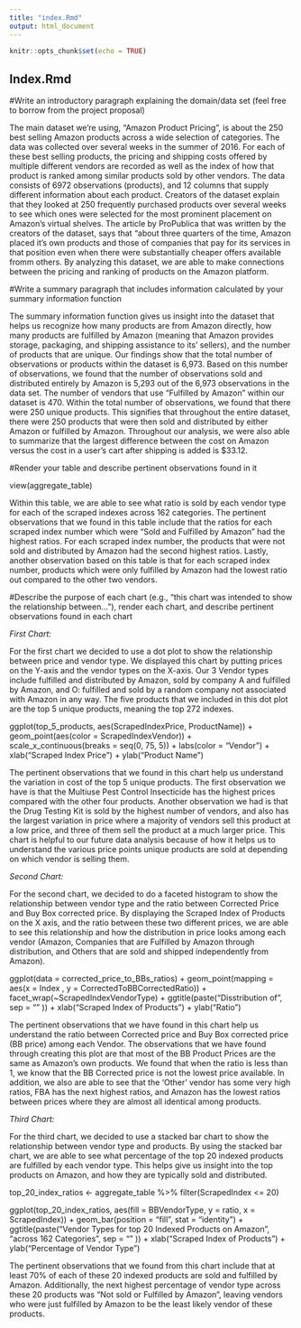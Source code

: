 ```yaml
---
title: "index.Rmd"
output: html_document
---
```


```r
knitr::opts_chunk$set(echo = TRUE)
```

## Index.Rmd

#Write an introductory paragraph explaining the domain/data set (feel free to borrow from the project proposal)

The main dataset we're using, "Amazon Product Pricing", is about the 250 best selling Amazon products across a wide selection of categories. The data was collected over several weeks in the summer of 2016. For each of these best selling products, the pricing and shipping costs offered by multiple different vendors are recorded as well as the index of how that product is ranked among similar products sold by other vendors. The data consists of 6972 observations (products), and 12 columns that supply different information about each product. Creators of the dataset explain that they looked at 250 frequently purchased products over several weeks to see which ones were selected for the most prominent placement on Amazon's virtual shelves. The article by ProPublica that was written by the creators of the dataset, says that "about three quarters of the time, Amazon placed it's own products and those of companies that pay for its services in that position even when there were substantially cheaper offers available fromm others. By analyzing this dataset, we are able to make connections between the pricing and ranking of products on the Amazon platform. 

#Write a summary paragraph that includes information calculated by your summary information function

The summary information function gives us insight into the dataset that helps us recognize how many products are from Amazon directly, how many products are fulfilled by Amazon (meaning that Amazon provides storage, packaging, and shipping assistance to its' sellers), and the number of products that are unique. Our findings show that the total number of observations or products within the dataset is 6,973. Based on this number of observations, we found that the number of observations sold and distributed entirely by Amazon is 5,293 out of the 6,973 observations in the data set. The number of vendors that use "Fulfilled by Amazon" within our dataset is 470. Within the total number of observations, we found that there were 250 unique products. This signifies that throughout the entire dataset, there were 250 products that were then sold and distributed by either Amazon or fulfilled by Amazon. Throughout our analysis, we were also able to summarize that the largest difference between the cost on Amazon versus the cost in a user's cart after shipping is added is $33.12.

#Render your table and describe pertinent observations found in it

view(aggregate_table)

Within this table, we are able to see what ratio is sold by each vendor type for each of the scraped indexes across 162 categories. The pertinent observations that we found in this table include that the ratios for each scraped index number which were "Sold and Fulfilled by Amazon" had the highest ratios. For each scraped index number, the products that were not sold and distributed by Amazon had the second highest ratios. Lastly, another observation based on this table is that for each scraped index number, products which were only fulfilled by Amazon had the lowest ratio out compared to the other two vendors. 

#Describe the purpose of each chart (e.g., "this chart was intended to show the relationship between..."), render each chart, and describe pertinent observations found in each chart

*First Chart:*

For the first chart we decided to use a dot plot to show the relationship between price and vendor type. We displayed this chart by putting prices on the Y-axis and the vendor types on the X-axis. Our 3 Vendor types include fulfilled and distributed by Amazon, sold by company A and fulfilled by Amazon, and O: fulfilled and sold by a random company not associated with Amazon in any way. The five products that we included in this dot plot are the top 5 unique products, meaning the top 272 indexes. 

ggplot(top_5_products, aes(ScrapedIndexPrice, ProductName)) +
  geom_point(aes(color = ScrapedIndexVendor)) +
  scale_x_continuous(breaks = seq(0, 75, 5)) + 
  labs(color = "Vendor") +
  xlab("Scraped Index Price") +
  ylab("Product Name") 

The pertinent observations that we found in this chart help us understand the variation in cost of the top 5 unique products. The first observation we have is that the Multiuse Pest Control Insecticide has the highest prices compared with the other four products. Another observation we had is that the Drug Testing Kit is sold by the highest number of vendors, and also has the largest variation in price where a majority of vendors sell this product at a low price, and three of them sell the product at a much larger price. This chart is helpful to our future data analysis because of how it helps us to understand the various price points unique products are sold at depending on which vendor is selling them. 

*Second Chart:*

For the second chart, we decided to do a faceted histogram to show the relationship between vendor type and the ratio between Corrected Price and Buy Box corrected price. By displaying the Scraped Index of Products on the X axis, and the ratio between these two different prices, we are able to see this relationship and how the distribution in price looks among each vendor (Amazon, Companies that are Fulfilled by Amazon through distribution, and Others that are sold and shipped independently from Amazon).

ggplot(data = corrected_price_to_BBs_ratios) +
  geom_point(mapping = aes(x = Index , y = CorrectedToBBCorrectedRatio)) +
  facet_wrap(~ScrapedIndexVendorType) +
  ggtitle(paste("Disstribution of ",
                sep = ""
  )) +
  xlab("Scraped Index of Products") +
  ylab("Ratio")
  
The pertinent observations that we have found in this chart help us understand the ratio between Corrected price and Buy Box corrected price (BB price) among each Vendor. The observations that we have found through creating this plot are that most of the BB Product Prices are the same as Amazon's own products. We found that when the ratio is less than 1, we know that the BB Corrected price is not the lowest price available. In addition, we also are able to see that the 'Other' vendor has some very high ratios, FBA has the next highest ratios, and Amazon has the lowest ratios between prices where they are almost all identical among products. 

*Third Chart:* 

For the third chart, we decided to use a stacked bar chart to show the relationship between vendor type and products. By using the stacked bar chart, we are able to see what percentage of the top 20 indexed products are fulfilled by each vendor type. This helps give us insight into the top products on Amazon, and how they are typically sold and distributed. 


  top_20_index_ratios <- aggregate_table %>%
  filter(ScrapedIndex <= 20)

ggplot(top_20_index_ratios, aes(fill = BBVendorType, y = ratio,
                                 x = ScrapedIndex)) +
  geom_bar(position = "fill", stat = "identity") +
  ggtitle(paste("Vendor Types for top 20 Indexed Products on Amazon ",
    "across 162 Categories",
    sep = ""
  )) +
  xlab("Scraped Index of Products") +
  ylab("Percentage of Vendor Type")
  
The pertinent observations that we found from this chart include that at least 70% of each of these 20 indexed products are sold and fulfilled by Amazon. Additionally, the next highest percentage of vendor type across these 20 products was "Not sold or Fulfilled by Amazon", leaving vendors who were just fulfilled by Amazon to be the least likely vendor of these products.   


